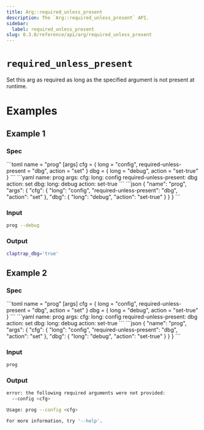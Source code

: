 ```yaml
---
title: Arg::required_unless_present
description: The `Arg::required_unless_present` API.
sidebar:
  label: required_unless_present
slug: 0.3.0/reference/api/arg/required_unless_present
---
```



# `required_unless_present` <LinkButton href="https://docs.rs/clap/latest/clap/struct.Arg.html#method.required_unless_present" icon="open-book" variant="minimal" />

<Badge text="since 0.1.0" size="small" />

Set this arg as required as long as the specified argument is not present at runtime.

# Examples

## Example 1

### Spec

<Tabs syncKey="format">
  <TabItem label="TOML">
    ```toml
    name = "prog"
    [args]
    cfg = { long = "config", required-unless-present = "dbg", action = "set" }
    dbg = { long = "debug", action = "set-true" }
    ```
  </TabItem>

  <TabItem label="YAML">
    ```yaml
    name: prog
    args:
      cfg:
        long: config
        required-unless-present: dbg
        action: set
      dbg:
        long: debug
        action: set-true
    ```
  </TabItem>

  <TabItem label="JSON">
    ```json
    {
      "name": "prog",
      "args": {
        "cfg": {
          "long": "config",
          "required-unless-present": "dbg",
          "action": "set"
        },
        "dbg": {
          "long": "debug",
          "action": "set-true"
        }
      }
    }
    ```
  </TabItem>
</Tabs>

### Input

```bash
prog --debug
```

### Output

```bash
claptrap_dbg='true'
```

## Example 2

### Spec

<Tabs syncKey="format">
  <TabItem label="TOML">
    ```toml
    name = "prog"
    [args]
    cfg = { long = "config", required-unless-present = "dbg", action = "set" }
    dbg = { long = "debug", action = "set-true" }
    ```
  </TabItem>

  <TabItem label="YAML">
    ```yaml
    name: prog
    args:
      cfg:
        long: config
        required-unless-present: dbg
        action: set
      dbg:
        long: debug
        action: set-true
    ```
  </TabItem>

  <TabItem label="JSON">
    ```json
    {
      "name": "prog",
      "args": {
        "cfg": {
          "long": "config",
          "required-unless-present": "dbg",
          "action": "set"
        },
        "dbg": {
          "long": "debug",
          "action": "set-true"
        }
      }
    }
    ```
  </TabItem>
</Tabs>

### Input

```bash
prog
```

### Output

```bash
error: the following required arguments were not provided:
  --config <cfg>

Usage: prog --config <cfg>

For more information, try '--help'.
```
